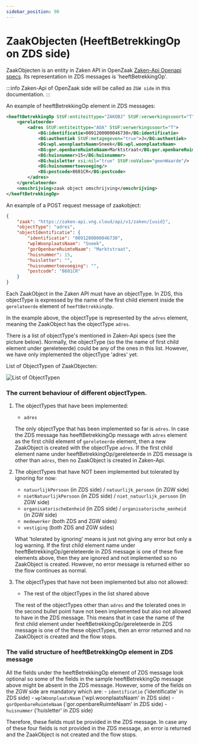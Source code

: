 ```yaml
---
sidebar_position: 90
---
```


# ZaakObjecten (HeeftBetrekkingOp on ZDS side)
ZaakObjecten is an entity in Zaken API in OpenZaak [Zaken-Api Openapi specs](https://redocly.github.io/redoc/?url=https://raw.githubusercontent.com/vng-Realisatie/zaken-api/1.5.1/src/openapi.yaml). Its representation in ZDS messages is 'heeftBetrekkingOp'.

:::info
    Zaken-Api of OpenZaak side will be called as `ZGW side` in this documentation.
:::

An example of heeftBetrekkingOp element in ZDS messages:
```xml
<heeftBetrekkingOp StUF:entiteittype="ZAKOBJ" StUF:verwerkingssoort="T">
    <gerelateerde>
        <adres StUF:entiteittype="AOA" StUF:verwerkingssoort="T">
            <BG:identificatie>0091200000046730</BG:identificatie>
            <BG:authentiek StUF:metagegeven="true">J</BG:authentiek>
            <BG:wpl.woonplaatsNaam>Sneek</BG:wpl.woonplaatsNaam>
            <BG:gor.openbareRuimteNaam>Marktstraat</BG:gor.openbareRuimteNaam>
            <BG:huisnummer>15</BG:huisnummer>
            <BG:huisletter xsi:nil="true" StUF:noValue="geenWaarde"/>
            <BG:huisnummertoevoeging/>
            <BG:postcode>8601CR</BG:postcode>
        </adres>
    </gerelateerde>
    <omschrijving>zaak object omschrijving</omschrijving>
</heeftBetrekkingOp>
```

An example of a POST request message of zaakobject:
```json
{
    "zaak": "https://zaken-api.vng.cloud/api/v1/zaken/{uuid}",
    "objectType": "adres",
    "objectIdentificatie": {
        "identificatie": "0091200000046730",
        "wplWoonplaatsNaam": "Sneek",
        "gorOpenbareRuimteNaam": "Marktstraat",
        "huisnummer": 15,
        "huisletter": "",
        "huisnummertoevoeging": "",
        "postcode": "8601CR"
    }
}
```

Each ZaakObject in the Zaken API must have an objectType. In ZDS, this objectType is expressed by the name of the first child element inside the `gerelateerde` element of `heeftBetrekkingOp`.

In the example above, the objectType is represented by the `adres` element, meaning the ZaakObject has the objectType `adres`.

There is a list of objectType's mentioned in Zaken-Api specs (see the picture below). Normally, the objectType (so the the name of first child element under gereleteerde) could be any of the ones in this list. However, we have only implemented the objectType 'adres' yet.

List of ObjectTypen of ZaakObjecten:

![List of ObjectTypen](../../../static/img/list-Of-ObjectTypen.png)

### The current behaviour of different objectTypen.

1. The objectTypes that have been implemented:
    - `adres`

    The only objectType that has been implemented so far is `adres`. In case the ZDS message has heeftBetrekkingOp message with `adres` element as the first child element of `gereleteerde` element, then a new ZaakObject is created with the objectType `adres`. If the first child element name under heeftBetrekkingOp/gereleteerde in ZDS message is other than `adres`, then no ZaakObject is created in Zaken-Api.

2. The objectTypes that have NOT been implemented but tolerated by ignoring for now:
    - `natuurlijkPersoon` (in ZDS side) / `natuurlijk_persoon` (in ZGW side)
    - `nietNatuurlijkPersoon` (in ZDS side) / `niet_natuurlijk_persoon` (in ZGW side)
    - `organisatorischeEenheid` (in ZDS side) / `organisatorische_eenheid` (in ZGW side)
    - `medewerker` (both ZDS and ZGW sides)
    - `vestiging` (both ZDS and ZGW sides)

    What 'tolerated by ignoring' means is just not giving any error but only a log warning. If the first child element name under heeftBetrekkingOp/gereleteerde in ZDS message is one of these five elements above, then they are ignored and not implemented so no ZaakObject is created. However, no error message is returned either so the flow continues as normal.

3. The objectTypes that have not been implemented but also not allowed:
    - The rest of the objectTypes in the list shared above

    The rest of the objectTypes other than `adres` and the tolerated ones in the second bullet point have not been implemented but also not allowed to have in the ZDS message. This means that in case the name of the first child element under heeftBetrekkingOp/gereleteerde in ZDS message is one of the these objectTypes, then an error returned and no ZaakObject is created and the flow stops. 


### The valid structure of heeftBetrekkingOp element in ZDS message

All the fields under the heeftBetrekkingOp element of ZDS message look optional so some of the fields in the sample heeftBetrekkingOp message above might be absent in the ZDS message. 
However, some of the fields on the ZGW side are mandatory which are:
    - `identificatie` ('identificatie' in ZDS side)
    - `wplWoonplaatsNaam` ('wpl.woonplaatsNaam' in ZDS side)
    - `gorOpenbareRuimteNaam` ('gor.openbareRuimteNaam' in ZDS side)
    - `huisnummer` ('huisletter' in ZDS side)

Therefore, these fields must be provided in the ZDS message. In case any of these four fields is not provided in the ZDS message, an error is returned and the ZaakObject is not created and the flow stops.
